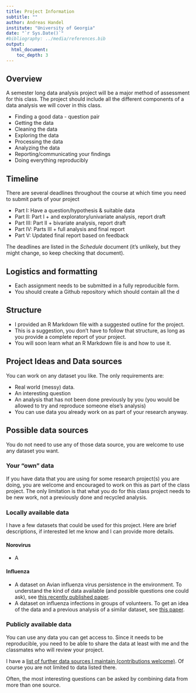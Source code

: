 ---
title: Project Information 
subtitle: ""
author: Andreas Handel
institute: "University of Georgia"
date: "`r Sys.Date()`"
#bibliography: ../media/references.bib
output: 
  html_document:
    toc_depth: 3
---


## Overview
A semester long data analysis project will be a major method of assessment for this class. The project should include all the different components of a data analysis we will cover in this class.

* Finding a good data - question pair
* Getting the data
* Cleaning the data
* Exploring the data
* Processing the data
* Analyzing the data
* Reporting/communicating your findings
* Doing everything reproducibly


## Timeline
There are several deadlines throughout the course at which time you need to submit parts of your project

* Part I: Have a question/hypothesis & suitable data 
* Part II: Part I + and exploratory/univariate analysis, report draft
* Part III: Part II + bivariate analysis, report draft
* Part IV: Parts III + full analysis and final report
* Part V: Updated final report based on feedback



The deadlines are listed in the _Schedule_ document (it's unlikely, but they might change, so keep checking that document).

## Logistics and formatting
* Each assignment needs to be submitted in a fully reproducible form. 
* You should create a Github repository which should contain all the d


## Structure
* I provided an R Markdown file with a suggested outline for the project.
* This is a suggestion, you don't have to follow that structure, as long as you provide a complete report of your project.
* You will soon learn what an R Markdown file is and how to use it.





## Project Ideas and Data sources
You can work on any dataset you like. The only requirements are:

* Real world (messy) data.
* An interesting question
* An analysis that has not been done previously by you (you would be allowed to try and reproduce someone else's analysis)
* You can use data you already work on as part of your research anyway. 


## Possible data sources
You do not need to use any of those data source, you are welcome to use any dataset you want.


### Your "own" data
If you have data that you are using for some research project(s) you are doing, you are welcome and encouraged to work on this as part of the class project. The only limitation is that what you do for this class project needs to be new work, not a previously done and recycled analysis.


### Locally available data
I have a few datasets that could be used for this project. Here are brief descriptions, if interested let me know and I can provide more details.

#### Norovirus
* A

#### Influenza
* A dataset on Avian influenza virus persistence in the environment. To understand the kind of data available (and possible questions one could ask), see [this recently published paper](http://dx.doi.org/10.1371/journal.pone.0161929).
* A dataset on influenza infections in groups of volunteers. To get an idea of the data and a previous analysis of a similar dataset, see [this paper](https://www.ncbi.nlm.nih.gov/pubmed/18230677). 


### Publicly available data
You can use any data you can get access to. Since it needs to be reproducible, you need to be able to share the data at least with me and the classmates who will review your project.

I have a [list of further data sources I maintain (contributions welcome)](https://github.com/ahgroup/research-and-teaching-resource-lists/blob/master/Data_Resources.md). Of course you are not limited to data listed there.

Often, the most interesting questions can be asked by combining data from more than one source.




